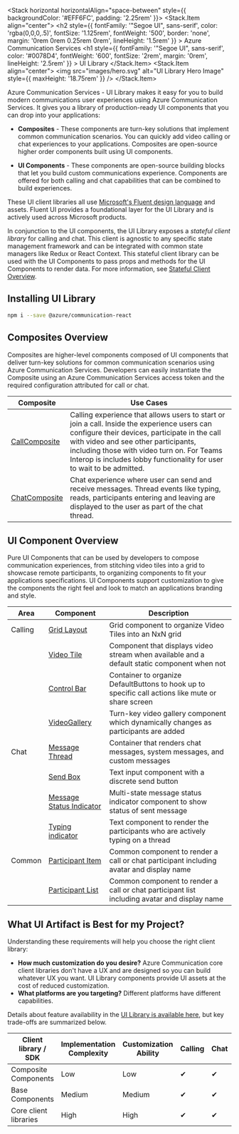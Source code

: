
<Meta title="Overview" />

<Stack horizontal horizontalAlign="space-between" style={{ backgroundColor: '#EFF6FC', padding: '2.25rem' }}>
  <Stack.Item align="center">
    <h2
      style={{
        fontFamily: '"Segoe UI", sans-serif',
        color: 'rgba(0,0,0,.5)',
        fontSize: '1.125rem',
        fontWeight: '500',
        border: 'none',
        margin: '0rem 0rem 0.25rem 0rem',
        lineHeight: '1.5rem'
      }}
    >
      Azure Communication Services
    </h2>
    <h1
      style={{
        fontFamily: '"Segoe UI", sans-serif',
        color: '#0078D4',
        fontWeight: '600',
        fontSize: '2rem',
        margin: '0rem',
        lineHeight: '2.5rem'
      }}
    >
      UI Library
    </h1>
  </Stack.Item>
  <Stack.Item align="center">
    <img src="images/hero.svg" alt="UI Library Hero Image" style={{ maxHeight: '18.75rem' }} />
  </Stack.Item>
</Stack>

Azure Communication Services - UI Library makes it easy for you to build modern communications user experiences using Azure Communication Services.
It gives you a library of production-ready UI components that you can drop into your applications:

- **Composites** - These components are turn-key solutions that implement common communication scenarios.
  You can quickly add video calling or chat experiences to your applications.
  Composites are open-source higher order components built using UI components.

- **UI Components** - These components are open-source building blocks that let you build custom communications experience.
  Components are offered for both calling and chat capabilities that can be combined to build experiences.

These UI client libraries all use [Microsoft's Fluent design language](https://developer.microsoft.com/fluentui/) and assets. Fluent UI provides a foundational layer for the UI Library and is actively used across Microsoft products.

In conjunction to the UI components, the UI Library exposes a _stateful client library_ for calling and chat.
This client is agnostic to any specific state management framework and can be integrated with common state managers like Redux or React Context.
This stateful client library can be used with the UI Components to pass props and methods for the UI Components to render data.
For more information, see [Stateful Client Overview](/?path=/story/stateful-client-what-is-stateful--page).

## Installing UI Library

```bash
npm i --save @azure/communication-react
```

## Composites Overview

Composites are higher-level components composed of UI components that deliver turn-key solutions for common communication scenarios using Azure Communication Services.
Developers can easily instantiate the Composite using an Azure Communication Services access token and the required configuration attributed for call or chat.

| Composite                                                     | Use Cases                                                                                                                                                                                                                                                                                                    |
| ------------------------------------------------------------- | ------------------------------------------------------------------------------------------------------------------------------------------------------------------------------------------------------------------------------------------------------------------------------------------------------------ |
| [CallComposite](/?path=/story/composites-call--basic-example) | Calling experience that allows users to start or join a call. Inside the experience users can configure their devices, participate in the call with video and see other participants, including those with video turn on. For Teams Interop is includes lobby functionality for user to wait to be admitted. |
| [ChatComposite](/?path=/story/composites-chat--basic-example) | Chat experience where user can send and receive messages. Thread events like typing, reads, participants entering and leaving are displayed to the user as part of the chat thread.                                                                                                                          |

## UI Component Overview

Pure UI Components that can be used by developers to compose communication experiences, from stitching video tiles into a grid to showcase remote participants, to organizing components to fit your applications specifications.
UI Components support customization to give the components the right feel and look to match an applications branding and style.

| Area    | Component                                                                                                          | Description                                                                                        |
| ------- | ------------------------------------------------------------------------------------------------------------------ | -------------------------------------------------------------------------------------------------- |
| Calling | [Grid Layout](/?path=/story/ui-components-gridlayout--grid-layout-component)                                       | Grid component to organize Video Tiles into an NxN grid                                            |
|         | [Video Tile](/?path=/story/ui-components-videotile--video-tile-component)                                          | Component that displays video stream when available and a default static component when not        |
|         | [Control Bar](/?path=/story/ui-components-controlbar--control-bar-component)                                       | Container to organize DefaultButtons to hook up to specific call actions like mute or share screen |
|         | [VideoGallery](/?path=/story/ui-components-video-gallery--video-gallery)                                           | Turn-key video gallery component which dynamically changes as participants are added               |
| Chat    | [Message Thread](/?path=/story/ui-components-messagethread--message-thread-component)                              | Container that renders chat messages, system messages, and custom messages                         |
|         | [Send Box](/?path=/story/ui-components-sendbox--send-box-component)                                                | Text input component with a discrete send button                                                   |
|         | [Message Status Indicator](/?path=/story/ui-components-messagestatusindicator--message-status-indicator-component) | Multi-state message status indicator component to show status of sent message                      |
|         | [Typing indicator](/?path=/story/ui-components-typingindicator--typing-indicator-component)                        | Text component to render the participants who are actively typing on a thread                      |
| Common  | [Participant Item](/?path=/story/ui-components-participantitem--participant-item-component)                        | Common component to render a call or chat participant including avatar and display name            |
|         | [Participant List](/?path=/story/ui-components-participant-list--participant-list)                                 | Common component to render a call or chat participant list including avatar and display name       |

## What UI Artifact is Best for my Project?

Understanding these requirements will help you choose the right client library:

- **How much customization do you desire?** Azure Communication core client libraries don't have a UX and are designed so you can build whatever UX you want. UI Library components provide UI assets at the cost of reduced customization.
- **What platforms are you targeting?** Different platforms have different capabilities.

Details about feature availability in the [UI Library is available here](/?path=/story/use-cases--page), but key trade-offs are summarized below.

| Client library / SDK  | Implementation Complexity | Customization Ability | Calling | Chat | [Teams Interop](https://docs.microsoft.com/en-us/azure/communication-services/concepts/teams-interop) |
| --------------------- | ------------------------- | --------------------- | ------- | ---- | ----------------------------------------------------------------------------------------------------- |
| Composite Components  | Low                       | Low                   | ✔       | ✔    | ✔                                                                                                     |
| Base Components       | Medium                    | Medium                | ✔       | ✔    | ✔                                                                                                     |
| Core client libraries | High                      | High                  | ✔       | ✔    | ✔                                                                                                     |

